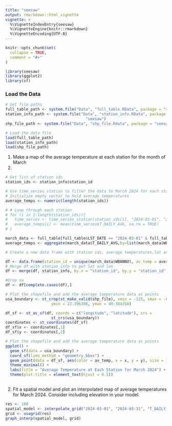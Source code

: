 ```yaml
---
title: "seesaw"
output: rmarkdown::html_vignette
vignette: >
  %\VignetteIndexEntry{seesaw}
  %\VignetteEngine{knitr::rmarkdown}
  %\VignetteEncoding{UTF-8}
---
```


```r
knitr::opts_chunk$set(
  collapse = TRUE,
  comment = "#>"
)
```

```r
library(seesaw)
library(ggplot2)
library(sf)
```

### Load the Data

```r
# Get file paths
full_table_path <- system.file("Data", "full_table.RData", package = "seesaw")
station_info_path <- system.file("Data", "station_info.RData", package = 
                                   "seesaw")
shp_file_path <- system.file("Data", "shp_file.Rdata", package = "seesaw")

# Load the data file
load(full_table_path)
load(station_info_path)
load(shp_file_path)
```


1. Make a map of the average temperature at each station for the month of March 
2024.

```r
# Get list of station ids 
station_ids <- station_info$station_id

# Use time_series_station to filter the data to March 2024 for each station
# Initialize empty vector to hold average temperatures
average_temps <- numeric(length(station_ids))

# # Loop through each station
# for (i in 1:length(station_ids)){
#   time_series <- time_series_station(station_ids[i], "2024-03-01", "2024-03-31")
#   average_temps[i] <- mean(time_series$T_DAILY_AVG, na.rm = TRUE)
# }

march_data <- full_table[full_table$LST_DATE >= "2024-03-01" & full_table$LST_DATE <= "2024-03-31",]
average_temps <- aggregate(march_data$T_DAILY_AVG,by=list(march_data$WBANNO),FUN=mean)

# Create a new data frame with station ids, average temperatures,lat and lon

df <- data.frame(station_id = unique(march_data$WBANNO), av_temp = average_temps$x)
# Merge df with station_info to get lat and lon
df <- merge(df, station_info, by.x = "station_id", by.y = "station_id")

#Drop na
df <- df[complete.cases(df),]

# Plot the shapefile and add the average temperature data as points
usa_boundary <- st_crop(st_make_valid(shp_file), xmin = -125, xmax = -66.93457, 
                    ymin = 22.396308, ymax = 49.384358)

df_sf <- st_as_sf(df, coords = c("longitude", "latitude"), crs = 
                    st_crs(usa_boundary))
coordinates <- st_coordinates(df_sf)
df_sf$x <- coordinates[,1]
df_sf$y <- coordinates[,2]

# Plot the shapefile and add the average temperature data as points
ggplot() +
  geom_sf(data = usa_boundary) +
  coord_sf(lims_method = "geometry_bbox") +
  geom_point(data = df_sf, aes(color = av_temp, x = x, y = y), size = 1) +
  theme_minimal() +
  labs(title = "Average Temperature at Each Station for March 2024") +
  theme(plot.title = element_text(hjust = 0.5))
  

```

2. Fit a spatial model and plot an interpolated map of average temperatures for March 2024. Consider
including elevation in your model.

```r

res <- 100
spatial_model <- interpolate_grid("2024-03-01", "2024-03-31", "T_DAILY_AVG", res)
grid <- usagrid(res)
graph_interp(spatial_model, grid)


```



